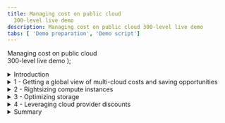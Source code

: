 ```yaml
---
title: Managing cost on public cloud
  300-level live demo
description: Managing cost on public cloud 300-level live demo
tabs: [ 'Demo preparation', 'Demo script']
---
```


  <span>
    Managing cost on public cloud <br/> 300-level live demo
  </span> );



<span id="top"></span>

<details>
<summary>Introduction</summary>
<br/>

Gen-Z bank is a financial services platform catering primarily to millennials. The bank has just wrapped up its cloud migration initiative. All mission-critical workloads were successfully lifted-and-shifted to either AWS or Azure. However, this transition has resulted in higher cloud costs than expected, and their monthly cloud bills have been getting regular executive attention. The CIO has formed a new FinOps team to address the issue.

<br/>

In this demo, I’ll show you how the IBM Turbonomic platform helps the FinOps team at Gen-Z bank control their cloud costs.

<br/>

The demo is divided into four sections:

<br/>

1. Getting a global view of multi-cloud costs and saving opportunities <br/>
2. Rightsizing compute instances <br/>
3. Optimizing storage volumes <br/>
4. Leveraging cloud provider discounts <br/>

<br/>

Let’s start with some basics. In the public cloud (pay-as-you-go) model, the total spend is calculated by multiplying the resources you're consuming by the rate you're paying. Therefore, cloud cost savings can be realized by either reducing consumption or lowering your rate.

<br/>

Let’s look at how Turbonomic can help with both.

<br/>

**[Go to top](#top)**

</details>

<details>

<summary>1 - Getting a global view of multi-cloud costs and saving opportunities</summary>

<br/>

| **1.1** | **Get visibility into the cloud deployment** |
| :--- | :--- |
| **Narration** | Before the bank can do any cost optimization, they must get a global view into their workloads. Turbonomic automatically creates a service graph that models the dynamic relationships of the workloads and their dependent infrastructure layers. This provides a full stack view from the application down to all the dependent cloud resources. <br/><br/> Let's look at the cloud view. |
| **Action** &nbsp; 1.1.1 | After logging in to the **Turbonomic** instance, select the **CLOUD** view and point out the categories of entites. <br/><br/><img src="https://raw.githubusercontent.com/ibm-garage-tsa/platinum-demos/master/src/pages/300-watson-aiops-managing-cost-on-public-cloud/images/1-1-1-B.png" width="1000" /> |
| **Narration** | There are three categories of entities: <br/><br/> • Entities that represent the *application workload* (1) <br/> • Entities that represent the *supporting infrastructure*, such as containers and virtual machines (2) <br/> • Entities related to the *public cloud*, such as Regions and Availability Zones (3) <br/><br/> Since the bank is dealing with the cloud, let’s start by examining the 'Region' entity. A Region is a logical grouping of physical data centers (Zones) that are in close geographical proximity. A 'Region' is comprised of one or more of these Zones. A 'Zone' represents an Availability Zone in your public cloud account or subscription. In the language of public clouds, a Zone is a data center. <br/><br/> The current service view shows there are 90 Regions and 173 Availability Zones. |
| **Action** &nbsp; 1.1.2 | Select the **Region** entity. <br/><br/><img src="https://raw.githubusercontent.com/ibm-garage-tsa/platinum-demos/master/src/pages/300-watson-aiops-managing-cost-on-public-cloud/images/1-1-2-A.png" width="400" /> |
| **Narration** | Let’s get a high-level understanding of the geographical spread of the bank's workloads across these 90 Regions. |
| **Action** &nbsp; 1.1.3 | Click **LIST OF REGIONS**. <br/><br/><img src="https://raw.githubusercontent.com/ibm-garage-tsa/platinum-demos/master/src/pages/300-watson-aiops-managing-cost-on-public-cloud/images/1-1-5-A.png" width="400" /> |
| **Narration** | This chart lists out the 90 Regions from both AWS and Azure, along with the workloads running in a given region. Let’s take a look at the AWS workloads. |
| **Action** &nbsp; 1.1.4 | Click the **FILTER** icon. <br/><br/><img src="https://raw.githubusercontent.com/ibm-garage-tsa/platinum-demos/master/src/pages/300-watson-aiops-managing-cost-on-public-cloud/images/1-1-4.png" width="100" /> |
| **Action** &nbsp; 1.1.5 | Set the filter to: **Cloud Provider** (1), **equals** (2), and **AWS** (3). Click **APPLY** (4). <br/><br/><img src="https://raw.githubusercontent.com/ibm-garage-tsa/platinum-demos/master/src/pages/300-watson-aiops-managing-cost-on-public-cloud/images/1-1-7-A.png" width="1000" /> |
| **Action** &nbsp; 1.1.6 | Point out the workloads. <br/><br/><img src="https://raw.githubusercontent.com/ibm-garage-tsa/platinum-demos/master/src/pages/300-watson-aiops-managing-cost-on-public-cloud/images/1-1-8-A.png" width="1000" /> |
| **Narration** | We see that most workloads are concentrated primarily in three regions: US East Ohio (1), US East Northern Virginia (2), and US West Oregon (3). There are also several regions that contain minimal to zero workloads running. This information is important because it can help the bank make decisions about consolidating workloads in a given region and purchasing pre-paid volume discounts, such as regional or zonal reserved instances (RIs), for maximum financial benefit. |
| **Action** &nbsp; 1.1.7 | Click **X** to exit the **Cloud:  Regions** view. <br/><br/><img src="https://raw.githubusercontent.com/ibm-garage-tsa/platinum-demos/master/src/pages/300-watson-aiops-managing-cost-on-public-cloud/images/1-1-6.png" width="50" /> |
| **Narration** | Now that we're back in the default global Cloud view, let’s examine the various summary charts. |

<br/>

| **1.2** | **Identify the top accounts** |
| :--- | :--- |
| **Narration** | Before the bank can make any cloud cost optimization decisions, they must understand several aspects of the cloud deployment. Their cloud environment is highly dynamic. Turbonomic dynamically synthesizes a set of useful executive dashboards that help the bank better focus their cost optimization efforts. Doing this manually and continuously is unscalable and highly inefficient. <br/><br/> Let’s take a look at some of these charts. |
| **Action** &nbsp; 1.2.1 | In the **EA - Development** row of the **Top Accounts** chart, point out the values under the **30-Day Cost** (1) and **Potential Savings** (2) columns. <br/><br/> <InlineNotification><strong>NOTE</strong>: Since this is a live application, you may not see the same view. In any case, select the row that has both the <strong>30-Day Cost</strong> and <strong>Potential Savings</strong> columns populated. </InlineNotification> <br/> <img src="https://raw.githubusercontent.com/ibm-garage-tsa/platinum-demos/master/src/pages/300-watson-aiops-managing-cost-on-public-cloud/images/1-2-1-A.png" width="700" /> |
| **Narration** | The 'Top Accounts' chart lists the bank's most utilized public cloud accounts and their estimated monthly costs. Taking the recommended actions can result in a large potential savings (10% in the case of this demo, but it could easily be substantially more). Saving 10-30% in a large-scale cloud environment can yield huge savings. |
| **Action** &nbsp; 1.2.2 | In the **Potential Savings** chart, point out the **total potential monthly savings** (1) inside the donut chart and the **breakdown** list (2). <br/><br/> <InlineNotification><strong>NOTE</strong>: The numbers may be small in this case, as this is a demo environment.</InlineNotification> <br/> <img src="https://raw.githubusercontent.com/ibm-garage-tsa/platinum-demos/master/src/pages/300-watson-aiops-managing-cost-on-public-cloud/images/1-2-2-B.png" width="600" /> |
| **Narration** | The number inside the donut chart provides the bank an estimate of the total potential monthly savings. In the breakdown on the right, we see that the bulk of these savings can be realized by: A) rightsizing compute instances, B) buying reserved instances, C) rightsizing storage capacity, and D) eliminating waste. <br/><br/> Let’s take a closer look. |

**[Go to top](#top)**

</details>

<details>

<summary>2 - Rightsizing compute instances</summary>

<br/>

| **2.1** | **Analyze a rightsizing (downsizing) recommendation** |
| :--- | :--- |
| **Narration** | Compute resources are often the biggest line item on a cloud bill – they can total as much as 50%. Hence, it makes sense that the bank starts their FinOps initiative by optimizing their compute resources. In the language of Turbonomic, optimizing compute resources and scaling virtual machines mean the same thing. Lift-and-shift cloud migration strategies typically employ the legacy on-prem model of grossly oversizing their resources. The elastic scaling of the cloud, however, now enables the ability to continuously balance capacity and demand in real time, yielding higher cost efficiency. <br/><br/> Let’s start by exploring the potential savings that can be realized by scaling virtual machines. |
| **Action** &nbsp; 2.1.1 | Click **SHOW ALL** on the **Potential Savings** chart. <br/><br/><img src="https://raw.githubusercontent.com/ibm-garage-tsa/platinum-demos/master/src/pages/300-watson-aiops-managing-cost-on-public-cloud/images/2-1-1-A.png" width="450" /> |
| **Action** &nbsp; 2.1.2 | Select **Virtual Machines** under the **SCALE** category, and point out the details on the **Potential Savings** chart. <br/><br/><img src="https://raw.githubusercontent.com/ibm-garage-tsa/platinum-demos/master/src/pages/300-watson-aiops-managing-cost-on-public-cloud/images/2-1-2-A.png" width="1000" /> |
| **Narration** | This table categorizes the specific actions that need to be executed for the bank to realize their potential savings. Notice the savings actions are classified into three categories: <br/><br/> • Scale (1): Identifies cost reductions that can be achieved by addressing overprovisioning of compute instances, storage volumes, and PaaS resources (i.e., database servers) <br/> • Delete (2): Provides recommendations to get rid of unattached storage (i.e., storage that is not being used) <br/> • Buy (3): Recommends the purchase of highly-discounted reserved instances to further reduce total costs <br/><br/> In this view, the 'Total Savings' (4) represents the cost reduction the bank can gain by accepting and executing all the recommended 'Scale Virtual Machines' actions. <br/><br/> Let’s examine the details behind the first virtual machine scaling action. |
| **Action** &nbsp; 2.1.3 | Click **DETAILS** on the first row. <br/><br/> <InlineNotification><strong>NOTE</strong>: Since this is a live application, the first row in your view may not look exactly the same. </InlineNotification> <br/><img src="https://raw.githubusercontent.com/ibm-garage-tsa/platinum-demos/master/src/pages/300-watson-aiops-managing-cost-on-public-cloud/images/2-1-3-A.png" width="800" /> |
| **Action** &nbsp; 2.1.4 | Point out the **Action Details**. <br/><br/> <InlineNotification><strong>NOTE</strong>: Do <strong>NOT</strong> click the <strong>EXECUTE ACTION</strong> button, as this is a shared demo environment.</InlineNotification> <br/><img src="https://raw.githubusercontent.com/ibm-garage-tsa/platinum-demos/master/src/pages/300-watson-aiops-managing-cost-on-public-cloud/images/2-1-4-A.png" width="800" /> |
| **Narration** | The current instance [*m5.4xlarge EC2*] is highly underutilized based on the observation period (1). Turbonomic makes a recommendation to scale down to a different instance [*r5a.2xlarge*] (2). If this action is taken, the instance utilization will increase from 16% to 31.6% (3), and there will be no change in the memory utilization (4). Making the recommended change will decrease the on-demand price (5) and on-demand monthly cost (6). This would result in an approximate savings of $230.57 for this one instance (7). <br/><br/> Based on this, the bank can easily extrapolate a total savings based on the scale of their deployment. It is also important to note that the potential savings are on the on-demand price. Later in the demo, we will explore how this price can be further optimized by leveraging programmatic discounts like reservations. <br/><br/> The 'Execute Action' button demonstrates the ability of the Turbonomic platform to execute the recommendations natively from the platform. This provides the IT Ops teams the convenience to act immediately and realize cost savings instantaneously. Moreover, it enhances operational efficiency by avoiding the need to jump between disparate tools and management consoles to implement a cost savings recommendation. |
| **Action** &nbsp; 2.1.5 | Click **X** to exit the Action Details page. <br/><br/> <img src="https://raw.githubusercontent.com/ibm-garage-tsa/platinum-demos/master/src/pages/300-watson-aiops-managing-cost-on-public-cloud/images/2-1-5-A.png" width="800" /> |
| **Narration** | These cost optimization calculations need to be performed in real time across large-scale deployments at CPU speed. Manual operator-driven optimization processes are unable to keep up and do not scale. <br/><br/> Moreover, cloud service providers keep introducing new instance families to improve capabilities and price performance. The Turbonomic platform keeps abreast of these innovations and adds them to its analytics engine, providing the bank with updated recommendations based on the lastest cloud offerings. <br/><br/> Let’s shift gears and look at storage cost optimization. |

**[Go to top](#top)**

</details>

<details>

<summary>3 - Optimizing storage</summary>

<br/>

| **3.1** | **Get a global view of storage consumption** |
| :--- | :--- |
| **Narration** | There are three forms of cloud storage: object storage, file storage, and block storage. The bank's cost optimization effort focuses on block storage, which functions like an external disk to the compute instance and provides low-latency state management for cloud workloads. <br/><br/> At a general level, there are two categories of block storage: solid state drives (SDDs) and hard disk drives (HDDs). SDDs are good for low-latency, heavy IOPS types of workloads, whereas HDDs are good for high throughput sequential workloads. <br/><br/> It is important for the bank to choose a storage service based on the workload characteristics at hand. It is often the case that: <br/><br/> 1. Compute instances are stopped, but the storage volumes are forgotten. This results in orphaned volumes, which then results in residual and accumulating waste. <br/> 2. Storage services are grossly overprovisioned. <br/> 3. The storage choices are not compatible with the requirements of the specific workload. (For example, transaction processing is often best done on fast SDDs, whereas sequential workloads -- like logging -- are more compatible with cost-effective HDDs.) This can result in either suboptimal performance or cost overruns. <br/><br/> Let’s start exploring the storage optimization opportunities in this environment. |
| **Action** &nbsp; 3.1.1 | Point out the **Volume** entity. <br/><br/><img src="https://raw.githubusercontent.com/ibm-garage-tsa/platinum-demos/master/src/pages/300-watson-aiops-managing-cost-on-public-cloud/images/3-1-1-A.png" width="400" /> |
| **Narration** | By looking at the 'Volume' entity in the global supply chain, we can see that there are about 1000 storage volumes in this environment. Notice the color coding in the donuts: 'green' indicates x, 'yellow' indicates x, and 'red' indicates x. Based on the proportion of green vs. red vs. yellow, the bank can see that about half of the environment is operating correctly, but there are also significant opportunities to improve the performance and cost efficiency of storage. <br/><br/> Let’s drill down to better understand these cost reduction opportunities. |
| **Action** &nbsp; 3.1.2 | Click the **Volume** entity, which will take you to the **Storage Summary** chart. <br/><br/><img src="https://raw.githubusercontent.com/ibm-garage-tsa/platinum-demos/master/src/pages/300-watson-aiops-managing-cost-on-public-cloud/images/3-1-1-A.png" width="400" /> |
| **Action** &nbsp; 3.1.3 | Point out the details on the **Storage Summary** chart. <br/><br/><img src="https://raw.githubusercontent.com/ibm-garage-tsa/platinum-demos/master/src/pages/300-watson-aiops-managing-cost-on-public-cloud/images/3-1-2-A.png" width="600" /> |
| **Narration** | The Storage Summary chart shows the number of volumes (1), total monthly cost of these volumes (2), and potential monthly savings that can be realized (3). The Unattached Storage bar (4) shows that close to 30% of storage is currently unused. <br/><br/> Let’s take a deeper look at which specific volumes can be reclaimed. |

<br/>

| **3.2** | **Reclaim waste** |
| :--- | :--- |
| **Action** &nbsp; 3.2.1 | On the **Potential Savings** chart, click **SHOW ALL**. <br/><br/><img src="https://raw.githubusercontent.com/ibm-garage-tsa/platinum-demos/master/src/pages/300-watson-aiops-managing-cost-on-public-cloud/images/3-2-1-A.png" width="600" /> |
| **Action** &nbsp; 3.2.2 | Under the **DELETE** section of the left navigation bar, click **Volumes**. <br/><br/> <InlineNotification><strong>NOTE</strong>: Do <strong>NOT</strong> click the <strong>EXECUTE ACTIONS</strong> button, as this is a shared demo environment.</InlineNotification> <br/><br/><img src="https://raw.githubusercontent.com/ibm-garage-tsa/platinum-demos/master/src/pages/300-watson-aiops-managing-cost-on-public-cloud/images/3-2-2-A.png" width="1000" /> |
| **Narration** | The chart identifies the bank's storage volumes that are unattached, including the number of days they have gone unused. On cloud, the lifecycles of the storage volumes are not intentionally associated with the lifecycles of the compute instances. Volumes that are unattached for many days are good candidates to reclaim and gain some savings. The data for each cloud provider appears on a separate tab. Here, the savings that can be obtained from Azure are double that of AWS. The chart also computes the bank's total savings, assuming they take all the recommended actions. |
| **Action** &nbsp; 3.2.3 | On the **AWS** tab, select the first row which has a volume unattached for 14 days (1), and click the corresponding **DETAILS** button (2). <br/><br/> <img src="https://raw.githubusercontent.com/ibm-garage-tsa/platinum-demos/master/src/pages/300-watson-aiops-managing-cost-on-public-cloud/images/3-2-3-B.png" width="1000" /> |
| **Action** &nbsp; 3.2.4 | Point out the details on the **Action Details** panel. <br/><br/> <InlineNotification><strong>NOTE</strong>: Do <strong>NOT</strong> click the <strong>EXECUTE ACTION</strong> button, as this is a shared demo environment.</InlineNotification> <br/><br/><img src="https://raw.githubusercontent.com/ibm-garage-tsa/platinum-demos/master/src/pages/300-watson-aiops-managing-cost-on-public-cloud/images/3-2-4-A.png" width="1000" /> |
| **Narration** | The Action Details panel provides the bank with supporting details behind the recommendation. It also shows whether the action can be taken immediately, whether downtime is required, and whether the action is manually reversible once taken. |
| **Action** &nbsp; 3.2.5 | Click **X** to close the **Action Details** panel. <br/><br/><img src="https://raw.githubusercontent.com/ibm-garage-tsa/platinum-demos/master/src/pages/300-watson-aiops-managing-cost-on-public-cloud/images/3-2-5-A.png" width="350" /> |
| **Narration** | Let’s examine the bank's cost savings opportunities from moving volumes to alternate storage tiers that are a better fit for the workloads at hand. |

<br/>

| **3.3** | **Select the right type of storage for the workloads** |
| :--- | :--- |
| **Narration** | The bank needs to choose the right storage volume for their workloads. Capacity and performance are two fundamental factors around which these choices should be made. We will see how even if wrong initial choices are made, the Turbonomic platform will detect these optimization and cost reduction opportunities using its continuous feedback loop. |
| **Action** &nbsp; 3.3.1 | Under the **SCALE** category of the left navigation bar, select **Volumes**. <br/><br/><img src="https://raw.githubusercontent.com/ibm-garage-tsa/platinum-demos/master/src/pages/300-watson-aiops-managing-cost-on-public-cloud/images/3-3-1-A.png" width="1000" /> |
| **Narration** | We can immediately see the various scale options, along with the bank's projected savings if either: 1) all recommended actions are taken, or 2) a subset of actions is taken selectively. |
| **Action** &nbsp; 3.3.2 | Click **DETAILS** on the first row. <br/><br/> <InlineNotification><strong>NOTE</strong>: Do <strong>NOT</strong> click the <strong>EXECUTE ACTION</strong> button, as this is a shared demo environment.</InlineNotification> <br/><br/><img src="https://raw.githubusercontent.com/ibm-garage-tsa/platinum-demos/master/src/pages/300-watson-aiops-managing-cost-on-public-cloud/images/3-3-2-A.png" width="1000" /> |
| **Action** &nbsp; 3.3.3 | Point out the details on the **Action Details** panel. <br/><br/> <InlineNotification><strong>NOTE</strong>: Do <strong>NOT</strong> click the <strong>EXECUTE ACTION</strong> button, as this is a shared demo environment.</InlineNotification> <br/><br/><img src="https://raw.githubusercontent.com/ibm-garage-tsa/platinum-demos/master/src/pages/300-watson-aiops-managing-cost-on-public-cloud/images/3-3-3-B.png" width="1000" /> |
| **Narration** | This particular volume is underutilized from an IOPS and throughput perspective. Based on the actual utilization pattern of this workload, the analytics show that this workload does not need an SSD and that the performance requirements of the workload can be met with a cheaper magnetic disk. This workload does not need the provisioned 5000 IOPS and can get by with a much lower 500 IOPS and an overprovisioning of as much as 10X. The analytics also compute the projected cost savings, as represented on the panel. |
| **Action** &nbsp; 3.3.4 | Click **X** to close the **Action Details** panel. <br/><br/><img src="https://raw.githubusercontent.com/ibm-garage-tsa/platinum-demos/master/src/pages/300-watson-aiops-managing-cost-on-public-cloud/images/3-3-4-A.png" width="1000" /> |
| **Action** &nbsp; 3.3.5 | Click **X** to close the **Potential Savings** panel. <br/><br/><img src="https://raw.githubusercontent.com/ibm-garage-tsa/platinum-demos/master/src/pages/300-watson-aiops-managing-cost-on-public-cloud/images/3-3-5-A.jpg" width="1000" /> |
| **Narration** | Not all workloads are the same. Transaction workloads that do a lot of I/O and require low latency are best suited for SSD-based storage. On the other hand, sequentially oriented workloads, such as log processing or streaming workloads, are better suited for HDD-based storage. <br/><br/> By analyzing and understanding their workload data access patterns, the bank can make cost-efficient trade-offs on storage choices, such as storage type, capacity, and IOPS. Automatically executing the platform-derived cost optimization actions using an automation policy enables the bank to realize the savings at the earliest. |

**[Go to top](#top)**

</details>

<details>

<summary>4 - Leveraging cloud provider discounts</summary>

<br/>

| **4.1** | **Understand current pre-paid commitments** |
| :--- | :--- |
| **Narration** | We've seen two primary ways in which the bank can reduce consumption: proactively eliminating waste and rightsizing capacity. In a pay-as-you-go cloud model, this directly impacts the usage levels and therefore has a direct consequence on the bank's cloud bill. However, recall that the other side to this cloud spend equation is the price for these resources. <br/><br/> All cloud providers offer discounts (up to 70% of the on-demand prices) in exchange for commitments of usage. These discounts can greatly reduce the rates, and it is financially beneficial for the bank to run as many workloads under these discounts. Since these are commitments, any unused capacity will be lost. <br/><br/> Keeping track of reservations, monitoring utilization levels, and planning for additional purchases require strong and continuous governance. Doing all this across a growing multi-cloud environment cannot be easily done manually. <br/><br/> Let’s look at how the Turbonomic platform can help the bank serve as a decision-support tool when dealing with pre-paid capacity. As always, the first step to rate optimization is to get visibility into existing pre-paid reservations. |
| **Action** &nbsp; 4.1.1 | On the global cloud view, click **SHOW ALL** in the **Discount Inventory** chart. <br/><br/><img src="https://raw.githubusercontent.com/ibm-garage-tsa/platinum-demos/master/src/pages/300-watson-aiops-managing-cost-on-public-cloud/images/4-1-1-A.png" width="400" /> |
| **Action** &nbsp; 4.1.2 | Point out the **Discount Inventory** details. <br/><br/><img src="https://raw.githubusercontent.com/ibm-garage-tsa/platinum-demos/master/src/pages/300-watson-aiops-managing-cost-on-public-cloud/images/4-1-2.png" width="1000" /> |
| **Narration** | The Discount Inventory table shows the bank's discounted pricing commitments with their cloud providers. Each cloud provider is on a separate tab. Let's explore the AWS Reserved Instances tab. <br/><br/> Above the table, we can see the total number of reserved instances, monthly cost, and monthly savings. In the table, each row represents an individual reservation, and the columns show the basic information about the reserved instance - all discovered from the bank's cloud provider. <br/><br/> At a high level, we can see which accounts own the reservation, the instance type covered by this reservation, and other details, such as whether it is a standard or convertible reserved instance. The 'Est. Savings' and 'Effective Cost' columns are very helpful to quantify the bank's ROI from purchasing these reserved instances. |
| **Action** &nbsp; 4.1.3 | Click **X** to close the **Discount Inventory** details table. <br/><br/><img src="https://raw.githubusercontent.com/ibm-garage-tsa/platinum-demos/master/src/pages/300-watson-aiops-managing-cost-on-public-cloud/images/4-1-3-A.png" width="1000" /> |

<br/>

| **4.2** | **Examine utilization levels of existing discounts** |
| :--- | :--- |
| **Narration** | When used properly, reserved instances can deliver up to 70% off on-demand prices. Reserved instances that aren't consumed during the commitment period are forfeited. Hence, an awareness of what reservations the bank owns and how well they are utilized is necessary to maximize their ROI. Let’s take a look at RI utilization. |
| **Action** &nbsp; 4.2.1 | In the **Discount Utilization** chart, hover over the **AWS RI** data point on the black vertical line. <br/><br/><img src="https://raw.githubusercontent.com/ibm-garage-tsa/platinum-demos/master/src/pages/300-watson-aiops-managing-cost-on-public-cloud/images/4-2-1-A.png" width="700" /> |
| **Narration** | The graph shows the bank's reservation utilization data pulled from their cloud providers. Data points to the left of the vertical line represent historical data, while data points to the right are projections into the future. AWS uses Normalized Factor Units (NFU), and Azure uses ratios as a uniform unit of measure of compute capacity to help combine and compare capacity across different instance types. <br/><br/> The graph shows current utilization at around 8% and Azure at around 73%. As part of the optimization process, it is projected that reservation utilization levels will increase to 60% and 90% for AWS and Azure respectively. <br/><br/> Recall the bank's underlying goal here is to maximize the utilization of their inventory and cover as many workloads as possible. In this way, they can take advantage of these highly discounted prices and reduce their total cost of ownership. |

<br/>

| **4.3** | **Explore the additional RI purchase recommendations** |
| :--- | :--- |
| **Action** &nbsp; 4.3.1 | In the **Recommended RI Purchases** chart, click **SHOW ALL**. <br/><br/><img src="https://raw.githubusercontent.com/ibm-garage-tsa/platinum-demos/master/src/pages/300-watson-aiops-managing-cost-on-public-cloud/images/4-3-1-A.png" width="400" /> |
| **Action** &nbsp; 4.3.2 | Click **DETAILS** on the first row for additional information. <br/><br/><img src="https://raw.githubusercontent.com/ibm-garage-tsa/platinum-demos/master/src/pages/300-watson-aiops-managing-cost-on-public-cloud/images/4-3-2-A.png" width="1000" /> |
| **Narration** | Reservations require a commitment and cost money. An all-upfront reservation provides the largest return, but it requires the full payment at the time of purchase. This is a bit contrary to the pay-as-you-go cloud model. However, over the committed term of one or three years, Turbonomic computes the break-even point, which is the time when the amortized cost of reserved instances will be better than paying the on-demand prices. |
| **Action** &nbsp; 4.3.3 | Point out the details on the **Action Details** panel. <br/><br/><img src="https://raw.githubusercontent.com/ibm-garage-tsa/platinum-demos/master/src/pages/300-watson-aiops-managing-cost-on-public-cloud/images/4-3-3.png" width="1000" /> |
| **Narration** | Based on its analysis of the existing workloads, Turbonomic makes recommendations to purchase additional reserved instances to increase coverage of workloads that can run at highly discounted prices. <br/><br/> When configuring Turbonomic, the bank needs to set up a purchase profile indicating their preferences. Those preferences are then taken into account when making the recommendations on RI terms, such as one or three years, or RI class, such as standard or convertible. <br/><br/> The bank's estimated savings from purchasing these discounts can be as much as 42%. |
| **Action** &nbsp; 4.3.4 | Click **X** to close the **Action Details** panel. <br/><br/><img src="https://raw.githubusercontent.com/ibm-garage-tsa/platinum-demos/master/src/pages/300-watson-aiops-managing-cost-on-public-cloud/images/4-3-4-A.png" width="1000" /> |
| **Action** &nbsp; 4.3.5 | Click **X** to close the **Reserved Instances** panel. <br/><br/><img src="https://raw.githubusercontent.com/ibm-garage-tsa/platinum-demos/master/src/pages/300-watson-aiops-managing-cost-on-public-cloud/images/4-3-5-A.jpg" width="1000" /> |

**[Go to top](#top)**

</details>

<details>

<summary>Summary</summary>

<br/>

In this demo, we've seen how the Turbonomic platform helps the FinOps team at Gen-Z bank control their cloud costs. While cost optimization is important, it should not be done at the expense of application performance. Gen-Z can leverage the Turbonomic platform to get a deeper visibility into their cloud deployment. They can use platform-generated analytics to identify and eliminate waste, optimize compute instances, right-fit storage layer architectural choices, and automate the execution of these analytics where appropriate - to ensure their deployments are always available, performant, and cost-optimized.

<br/>

Thank you for attending today’s presentation.

<br/>

**[Go to top](#top)**

</details>
